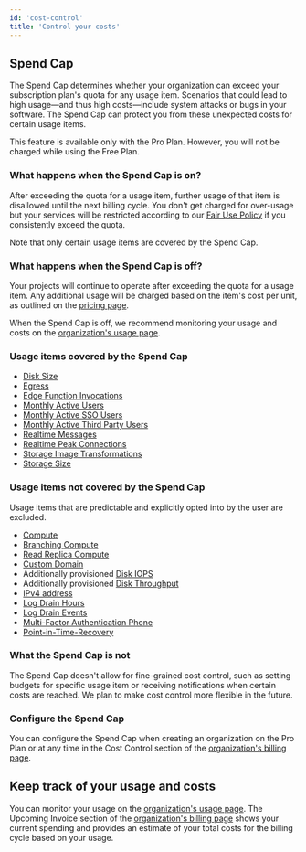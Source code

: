 ```yaml
---
id: 'cost-control'
title: 'Control your costs'
---
```


## Spend Cap

The Spend Cap determines whether your organization can exceed your subscription plan's quota for any usage item. Scenarios that could lead to high usage—and thus high costs—include system attacks or bugs in your software. The Spend Cap can protect you from these unexpected costs for certain usage items.

This feature is available only with the Pro Plan. However, you will not be charged while using the Free Plan.

### What happens when the Spend Cap is on?

After exceeding the quota for a usage item, further usage of that item is disallowed until the next billing cycle. You don't get charged for over-usage but your services will be restricted according to our [Fair Use Policy](/docs/guides/platform/billing-faq#fair-use-policy) if you consistently exceed the quota.

<Admonition type="note">

Note that only certain usage items are covered by the Spend Cap.

</Admonition>

### What happens when the Spend Cap is off?

Your projects will continue to operate after exceeding the quota for a usage item. Any additional usage will be charged based on the item's cost per unit, as outlined on the [pricing page](/pricing).

<Admonition type="note">

When the Spend Cap is off, we recommend monitoring your usage and costs on the [organization's usage page](/dashboard/org/_/usage).

</Admonition>

### Usage items covered by the Spend Cap

- [Disk Size](/docs/guides/platform/manage-your-usage/disk-size)
- [Egress](/docs/guides/platform/manage-your-usage/egress)
- [Edge Function Invocations](/docs/guides/platform/manage-your-usage/edge-function-invocations)
- [Monthly Active Users](/docs/guides/platform/manage-your-usage/monthly-active-users)
- [Monthly Active SSO Users](/docs/guides/platform/manage-your-usage/monthly-active-users-sso)
- [Monthly Active Third Party Users](/docs/guides/platform/manage-your-usage/monthly-active-users-third-party)
- [Realtime Messages](/docs/guides/platform/manage-your-usage/realtime-messages)
- [Realtime Peak Connections](/docs/guides/platform/manage-your-usage/realtime-peak-connections)
- [Storage Image Transformations](/docs/guides/platform/manage-your-usage/storage-image-transformations)
- [Storage Size](/docs/guides/platform/manage-your-usage/storage-size)

### Usage items not covered by the Spend Cap

Usage items that are predictable and explicitly opted into by the user are excluded.

- [Compute](/docs/guides/platform/manage-your-usage/compute)
- [Branching Compute](/docs/guides/platform/manage-your-usage/branching)
- [Read Replica Compute](/docs/guides/platform/manage-your-usage/read-replicas)
- [Custom Domain](/docs/guides/platform/manage-your-usage/custom-domains)
- Additionally provisioned [Disk IOPS](/docs/guides/platform/manage-your-usage/disk-iops)
- Additionally provisioned [Disk Throughput](/docs/guides/platform/manage-your-usage/disk-throughput)
- [IPv4 address](/docs/guides/platform/manage-your-usage/ipv4)
- [Log Drain Hours](/docs/guides/platform/manage-your-usage/log-drains#log-drain-hours)
- [Log Drain Events](/docs/guides/platform/manage-your-usage/log-drains#log-drain-events)
- [Multi-Factor Authentication Phone](/docs/guides/platform/manage-your-usage/advanced-mfa-phone)
- [Point-in-Time-Recovery](/docs/guides/platform/manage-your-usage/point-in-time-recovery)

### What the Spend Cap is not

The Spend Cap doesn't allow for fine-grained cost control, such as setting budgets for specific usage item or receiving notifications when certain costs are reached. We plan to make cost control more flexible in the future.

### Configure the Spend Cap

You can configure the Spend Cap when creating an organization on the Pro Plan or at any time in the Cost Control section of the [organization's billing page](/dashboard/org/_/billing).

## Keep track of your usage and costs

You can monitor your usage on the [organization's usage page](/dashboard/org/_/usage). The Upcoming Invoice section of the [organization's billing page](/dashboard/org/_/billing) shows your current spending and provides an estimate of your total costs for the billing cycle based on your usage.
